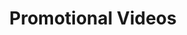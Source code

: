 ---
title: Promotional Videos
slug: promotional-videos
featureImage: promotional-videos.jpg
description: Promotional Videos produced by Mega Ultra Studios
---
